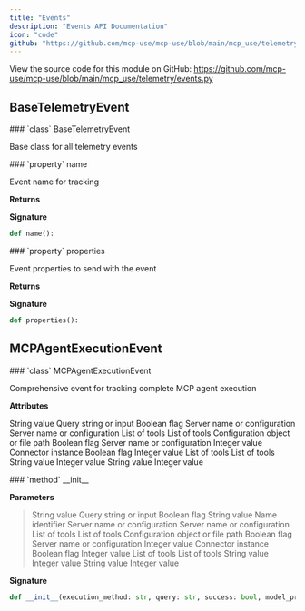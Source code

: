 ```yaml
---
title: "Events"
description: "Events API Documentation"
icon: "code"
github: "https://github.com/mcp-use/mcp-use/blob/main/mcp_use/telemetry/events.py"
---
```


<Callout type="info" title="Source Code">
View the source code for this module on GitHub: <a href='https://github.com/mcp-use/mcp-use/blob/main/mcp_use/telemetry/events.py' target='_blank' rel='noopener noreferrer'>https://github.com/mcp-use/mcp-use/blob/main/mcp_use/telemetry/events.py</a>
</Callout>

## BaseTelemetryEvent

<Card type="info" img="http://localhost:3000/gradient-generator/api/random?width=800&height=50">
### `class` BaseTelemetryEvent

Base class for all telemetry events

<Card type="info" img="http://localhost:3000/gradient-generator/api/random?width=800&height=50">
### `property` name

Event name for tracking

**Returns**
><ResponseField name="returns" type="str" />

**Signature**
```python wrap
def name():
```

</Card>

<Card type="info" img="http://localhost:3000/gradient-generator/api/random?width=800&height=50">
### `property` properties

Event properties to send with the event

**Returns**
><ResponseField name="returns" type="dict[str, Any]" />

**Signature**
```python wrap
def properties():
```

</Card>

</Card>

## MCPAgentExecutionEvent

<Card type="info" img="http://localhost:3000/gradient-generator/api/random?width=800&height=50">
### `class` MCPAgentExecutionEvent

Comprehensive event for tracking complete MCP agent execution

**Attributes**
>
<ParamField body="execution_method" type="str" required="True" >   String value </ParamField>
<ParamField body="query" type="str" required="True" >   Query string or input </ParamField>
<ParamField body="success" type="bool" required="True" >   Boolean flag </ParamField>
<ParamField body="server_count" type="int" required="True" >   Server name or configuration </ParamField>
<ParamField body="server_identifiers" type="list[dict[str, str]]" required="True" >   Server name or configuration </ParamField>
<ParamField body="total_tools_available" type="int" required="True" >   List of tools </ParamField>
<ParamField body="tools_available_names" type="list[str]" required="True" >   List of tools </ParamField>
<ParamField body="max_steps_configured" type="int" required="True" >   Configuration object or file path </ParamField>
<ParamField body="memory_enabled" type="bool" required="True" >   Boolean flag </ParamField>
<ParamField body="use_server_manager" type="bool" required="True" >   Server name or configuration </ParamField>
<ParamField body="max_steps_used" type="int | None" required="True" >   Integer value </ParamField>
<ParamField body="manage_connector" type="bool" required="True" >   Connector instance </ParamField>
<ParamField body="external_history_used" type="bool" required="True" >   Boolean flag </ParamField>
<ParamField body="steps_taken" type="int | None" required="True" >   Integer value </ParamField>
<ParamField body="tools_used_count" type="int | None" required="True" >   List of tools </ParamField>
<ParamField body="tools_used_names" type="list[str] | None" required="True" >   List of tools </ParamField>
<ParamField body="response" type="str | None" required="True" >   String value </ParamField>
<ParamField body="execution_time_ms" type="int | None" required="True" >   Integer value </ParamField>
<ParamField body="error_type" type="str | None" required="True" >   String value </ParamField>
<ParamField body="conversation_history_length" type="int | None" required="True" >   Integer value </ParamField>

<Card type="info" img="http://localhost:3000/gradient-generator/api/random?width=800&height=50">
### `method` __init__

**Parameters**
><ParamField body="execution_method" type="str" required="True" >   String value </ParamField>
><ParamField body="query" type="str" required="True" >   Query string or input </ParamField>
><ParamField body="success" type="bool" required="True" >   Boolean flag </ParamField>
><ParamField body="model_provider" type="str" required="True" >   String value </ParamField>
><ParamField body="model_name" type="str" required="True" >   Name identifier </ParamField>
><ParamField body="server_count" type="int" required="True" >   Server name or configuration </ParamField>
><ParamField body="server_identifiers" type="list[dict[str, str]]" required="True" >   Server name or configuration </ParamField>
><ParamField body="total_tools_available" type="int" required="True" >   List of tools </ParamField>
><ParamField body="tools_available_names" type="list[str]" required="True" >   List of tools </ParamField>
><ParamField body="max_steps_configured" type="int" required="True" >   Configuration object or file path </ParamField>
><ParamField body="memory_enabled" type="bool" required="True" >   Boolean flag </ParamField>
><ParamField body="use_server_manager" type="bool" required="True" >   Server name or configuration </ParamField>
><ParamField body="max_steps_used" type="int | None" required="True" >   Integer value </ParamField>
><ParamField body="manage_connector" type="bool" required="True" >   Connector instance </ParamField>
><ParamField body="external_history_used" type="bool" required="True" >   Boolean flag </ParamField>
><ParamField body="steps_taken" type="int | None" default="None" >   Integer value </ParamField>
><ParamField body="tools_used_count" type="int | None" default="None" >   List of tools </ParamField>
><ParamField body="tools_used_names" type="list[str] | None" default="None" >   List of tools </ParamField>
><ParamField body="response" type="str | None" default="None" >   String value </ParamField>
><ParamField body="execution_time_ms" type="int | None" default="None" >   Integer value </ParamField>
><ParamField body="error_type" type="str | None" default="None" >   String value </ParamField>
><ParamField body="conversation_history_length" type="int | None" default="None" >   Integer value </ParamField>

**Signature**
```python wrap
def __init__(execution_method: str, query: str, success: bool, model_provider: str, model_name: str, server_count: int, server_identifiers: list[dict[str, str]], total_tools_available: int, tools_available_names: list[str], max_steps_configured: int, memory_enabled: bool, use_server_manager: bool, max_steps_used: int | None, manage_connector: bool, external_history_used: bool, steps_taken: int | None = None, tools_used_count: int | None = None, tools_used_names: list[str] | None = None, response: str | None = None, execution_time_ms: int | None = None, error_type: str | None = None, conversation_history_length: int | None = None):
```

</Card>

</Card>
